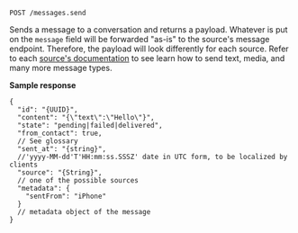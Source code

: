 `POST /messages.send`

Sends a message to a conversation and returns a payload. Whatever is put on the
`message` field will be forwarded "as-is" to the source's message endpoint. Therefore,
the payload will look differently for each source. Refer to each [source's documentation](/sources/introduction)
to see learn how to send text, media, and many more message types.


**Sample response**

```json5
{
  "id": "{UUID}",
  "content": "{\"text\":\"Hello\"}",
  "state": "pending|failed|delivered",
  "from_contact": true,
  // See glossary
  "sent_at": "{string}",
  //'yyyy-MM-dd'T'HH:mm:ss.SSSZ' date in UTC form, to be localized by clients
  "source": "{String}",
  // one of the possible sources
  "metadata": {
    "sentFrom": "iPhone"
  }
  // metadata object of the message
}
```
